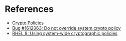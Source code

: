 = References =

* [[Crypto Policies]]
* [https://bugzilla.redhat.com/show_bug.cgi?id=1612063 Bug #1612063: Do not override system crypto policy]
* [https://access.redhat.com/documentation/en-us/red_hat_enterprise_linux/8/html/security_hardening/using-the-system-wide-cryptographic-policies_security-hardening RHEL 8: Using system-wide cryptographic policies]